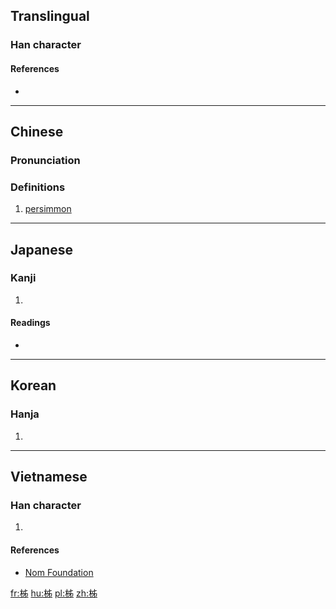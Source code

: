 ==Translingual==

===Han character===
{{Han char|rn=75|rad=木|as=05|sn=9|four=|canj=DLXH|ids=⿰木𠂔}}

====References====
* {{Han ref|kx=0521.121|dkj=14582|hdz=21173.110|uh=67F9|ud=26617}}

----

==Chinese==
{{zh-forms}}

===Pronunciation===
{{zh-pron
|m=shì
|c=ci2,ci5,si5
|mc=
|oc=y
|ma=
|cat=n
}}

===Definitions===
# [[persimmon]]

----

==Japanese==

===Kanji===
{{ja-kanji|grade=|rs=木05}}

# {{defn|lang=ja|sort=木05}}

====Readings====
* {{ja-readings|on=[[し]] (shi)|kun=[[かき]] (kaki)}}

----

==Korean==

===Hanja===
{{ko-hanja|hangeul=시|eumhun=|rv=si|mr=si|y=si}}

# {{defn|lang=ko|sort=木05}}

----

==Vietnamese==

===Han character===
{{vi-readings|rs=木05| hanviet = thị}}

# {{defn|lang=vi|sort=木05}}

====References====
*[http://nomfoundation.org/common/nom_details.php?codepoint=67f9 Nom Foundation]

[[fr:柹]]
[[hu:柹]]
[[pl:柹]]
[[zh:柹]]
